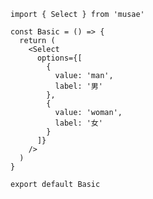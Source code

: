 ```tsx
import { Select } from 'musae'

const Basic = () => {
  return (
    <Select
      options={[
        {
          value: 'man',
          label: '男'
        },
        {
          value: 'woman',
          label: '女'
        }
      ]}
    />
  )
}

export default Basic
```
